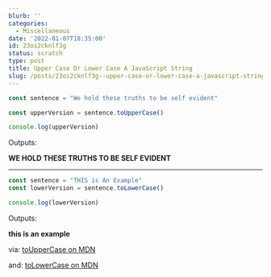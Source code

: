 ```yaml
---
blurb: ''
categories:
  - Miscellaneous
date: '2022-01-07T18:35:00'
id: 23oi2cknlf3g
status: scratch
type: post
title: Upper Case Or Lower Case A JavaScript String
slug: /posts/23oi2cknlf3g--upper-case-or-lower-case-a-javascript-string
---
```


```javascript
const sentence = "We hold these truths to be self evident"

const upperVersion = sentence.toUpperCase()

console.log(upperVersion)
```

Outputs:

__WE HOLD THESE TRUTHS TO BE SELF EVIDENT__

---

```javascript
const sentence = "THIS is An Example"
const lowerVersion = sentence.toLowerCase()

console.log(lowerVersion)
```

Outputs:

__this is an example__

via: [toUpperCase on MDN](https://developer.mozilla.org/en-US/docs/Web/JavaScript/Reference/Global_Objects/String/toUpperCase)

and: [toLowerCase on MDN](https://developer.mozilla.org/en-US/docs/Web/JavaScript/Reference/Global_Objects/String/toLowerCase)


